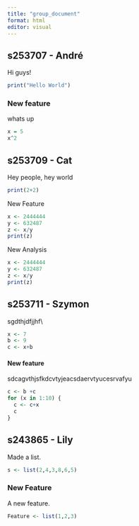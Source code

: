 ```yaml
---
title: "group_document"
format: html
editor: visual
---
```


## s253707 - André

Hi guys!

```r
print("Hello World")
```

### New feature

whats up

```r
x = 5
x^2
```

## s253709 - Cat

Hey people, hey world

```r
print(2+2)
```

New Feature

```r

x <- 2444444
y <- 632487
z <- x/y
print(z)

```

New Analysis

```r

x <- 2444444
y <- 632487
z <- x/y
print(z)
```

## s253711 - Szymon

sgdthjdfjjhf\\

```r
x <- 7
b <- 9
c <- x+b
```

#### New feature

sdcagvthjsfkdcvtyjeacsdaervtyucesrvafyu

```r
c <- b +c
for (x in 1:10) {
  c <- c+x
  c
} 

```

## **s243865 - Lily**

Made a list.

```r
s <- list(2,4,3,8,6,5)

```

### New Feature

A new feature.

```r
Feature <- list(1,2,3)

```
